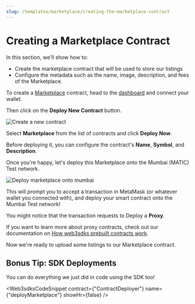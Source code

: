```yaml
---
slug: /templates/marketplace/creating-the-marketplace-contract
---
```



# Creating a Marketplace Contract

In this section, we'll show how to:

- Create the marketplace contract that will be used to store our listings
- Configure the metadata such as the name, image, description, and fees of the Marketplace.

To create a [Marketplace](https://docs.web3sdks.com/pre-built-contracts/marketplace) contract,
head to the [dashboard](https://web3sdks.com/dashboard) and connect your wallet.

Then click on the **Deploy New Contract** button.

![Create a new contract](../assets/create-new-contract.png)

Select **Marketplace** from the list of contracts and click **Deploy Now**.

Before deploying it, you can configure the contract's **Name**, **Symbol**, and **Description**.

Once you're happy, let's deploy this Marketplace onto the Mumbai (MATIC) Test network.

![Deploy marketplace onto mumbai](../assets/deploy-onto-mumbai.png)

This will prompt you to accept a transaction in MetaMask (or whatever wallet you connected with),
and deploy your smart contract onto the Mumbai Test network!

You might notice that the transaction requests to Deploy a **Proxy**.

If you want to learn more about proxy contracts, check out our documentation on
[How web3sdks prebuilt contracts work](https://docs.web3sdks.com/pre-built-contracts#how-web3sdks-pre-built-contracts-work).

Now we're ready to upload some listings to our Marketplace contract.

## Bonus Tip: SDK Deployments

You can do everything we just did in code using the SDK too!

<Web3sdksCodeSnippet
  contract={"ContractDeployer"}
  name={"deployMarketplace"}
  showHr={false}
/>

